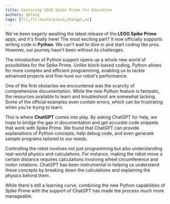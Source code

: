 ```yaml
---
title: Exploring LEGO Spike Prime for Education
authors: qkfang
tags: [fll,fll-masterpiece,chatgpt,ai]
---
```


We've been eagerly awaiting the latest release of the **LEGO Spike Prime** apps, and it's finally here! The most exciting part? It now officially supports writing code in **Python**. We can't wait to dive in and start coding like pros. However, our journey hasn't been without its challenges.

The introduction of Python support opens up a whole new world of possibilities for the Spike Prime. Unlike block-based coding, Python allows for more complex and efficient programming, enabling us to tackle advanced projects and fine-tune our robot's performance.

One of the first obstacles we encountered was the scarcity of comprehensive documentation. While the new Python feature is fantastic, the resources available to learn and troubleshoot are somewhat lacking. Some of the official examples even contain errors, which can be frustrating when you're trying to learn.

This is where **ChatGPT** comes into play. By asking ChatGPT for help, we hope to bridge the gap in documentation and get accurate code snippets that work with Spike Prime. We found that ChatGPT can provide explanations of Python concepts, help debug code, and even generate sample programs tailored to our needs.

Controlling the robot involves not just programming but also understanding real-world physics and calculations. For instance, making the robot move a certain distance requires calculations involving wheel circumference and motor rotations. ChatGPT has been instrumental in helping us understand these concepts by breaking down the calculations and explaining the physics behind them.

While there's still a learning curve, combining the new Python capabilities of Spike Prime with the support of ChatGPT has made the process much more manageable. 

